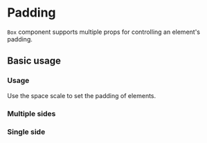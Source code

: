 
# Padding

`Box` component supports multiple props for controlling an element's padding.

<Scale values={tokens.spacing} />

## Basic usage

### Usage

Use the space scale to set the padding of elements.

<ax-demo name="padding/usage" />

### Multiple sides

<ax-demo name="padding/multiple-usage" />

### Single side

<ax-demo name="padding/single-usage" />
